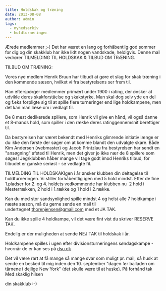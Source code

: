 ```yaml
---
title: Holdskak og træning
date: 2013-08-08
author: admin
tags:
  - nyhedsarkiv
  - holdturneringen
---
```


Ærede medlemmer ;-) Det har været en lang og forhåbentlig god sommer for dig og din skakklub har ikke lidt nogen vandskade, heldigvis. Denne mail vedrører TILMELDING TIL HOLDSKAK & TILBUD OM TRÆNING.

TILBUD OM TRÆNING:

Vores nye medlem Henrik Bruun har tilbudt at gøre et slag for skak træning i den kommende sæson, hvilket vi fra bestyrelsens ser frem til.

Han efterspørger medlemmer primært under 1900 i rating, der ønsker at udvikle deres skakforståelse og skakstyrke. Man skal dog selv yde en del og f.eks forpligte sig til at spille flere turneringer end lige holdkampene, men det kan man læse om i vedlagt fil.

De 8 mest dedikerede spillere, som Henrik vil give en hånd, vil også danne et 8-mands hold, som spiller i den række deres ratinggennemsnit berettiger til.

Da bestyrelsen har været bekendt med Henriks glimrende initiativ længe er du ikke den første der søger om at komme blandt den udvalgte skare. Både Kim Andersen (webmaster) og Jacob Printzlau fra bestyrelsen har sendt en "ansøgning" afsted til Henrik, men det giver jo ikke nær de 8 spillere som søges! Jeg/klubben håber mange vil tage godt imod Henriks tilbud, for tilbudet er ganske seriøst - se vedlagte fil.

TILMELDING TIL HOLDSKAKIgen i år ønsker klubben din deltagelse til holdturneringen. Vi stiller forhåbentlig igen med 5 hold mindst. Efter de fine 1.pladser for 2. og 4. holdets vedkommende har klubben nu  2 hold i Mesterrækken, 2 hold i 1.række og 1 hold i 2.række.

Kan du med stor sandsynlighed spille mindst 4 og helst alle 7 holdkampe i næste sæson, må du gerne sende en mail til undertegnet [thorenjensen@gmail.com](mailto:thorenjensen@gmail.com) med et JA TAK.

Kan du ikke spille 4 holdkampe, vil det være fint vist du skriver RESERVE TAK.

Endelig er der muligheden at sende NEJ TAK til holdskak i år.

Holdkampene spilles i ugen efter divisionsturneringens søndagskampe - hvornår de er kan ses på [dsu.dk](http://dsu.dk/)

Det vil være rart at få mange så mange svar som muligt pr. mail, så husk at sende en besked til mig inden den 10. september "dagen før balladen om tårnene i dejlige New York" (det skulle være til at huske). På forhånd tak Med skaklig hilsen

din skakklub :-)
